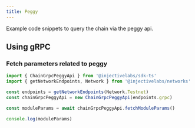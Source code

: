 ```yaml
---
title: Peggy
---
```


Example code snippets to query the chain via the peggy api.

## Using gRPC

### Fetch parameters related to peggy

```ts
import { ChainGrpcPeggyApi } from '@injectivelabs/sdk-ts'
import { getNetworkEndpoints, Network } from '@injectivelabs/networks'

const endpoints = getNetworkEndpoints(Network.Testnet)
const chainGrpcPeggyApi = new ChainGrpcPeggyApi(endpoints.grpc)

const moduleParams = await chainGrpcPeggyApi.fetchModuleParams()

console.log(moduleParams)
```
